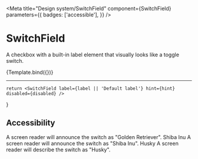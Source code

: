 
<Meta
    title="Design system/SwitchField"
    component={SwitchField}
    parameters={{
        badges: ['accessible'],
    }}
/>

# SwitchField

A checkbox with a built-in label element that visually looks like a toggle switch.

<Canvas>
    <Story
        parameters={{ docs: { source: { type: 'dynamic' } } }}
        argTypes={{
            label: {
                control: { type: 'text' },
                defaultValue: 'Show unread badge',
            },
            hint: {
                control: { type: 'text' },
                defaultValue:
                    'Show an icon badge to indicate that there are new threads and messages.',
            },
            disabled: {
                control: { type: 'boolean' },
                defaultValue: false,
            },
        }}
        name="Playground"
    >
        {Template.bind({})}
    </Story>
</Canvas>

---

<Description of={SwitchField} />
<ArgsTable of={SwitchField} />

    return <SwitchField label={label || 'Default label'} hint={hint} disabled={disabled} />
}

## Accessibility

<Canvas>
    <Story parameters={{ docs: { source: { type: 'dynamic' } } }} name="Accessibility Attributes">
        <Stack space="medium" dividers="primary">
            <Stack space="medium">
                <SwitchField aria-label="Golden Retriever" />
                <Text tone="secondary">
                    A screen reader will announce the switch as "Golden Retriever".
                </Text>
            </Stack>
            <Stack space="medium">
                <SwitchField aria-labelledby="shibainu-text" />
                <Text id="shibainu-text">Shiba Inu</Text>
                <Text tone="secondary">
                    A screen reader will announce the switch as "Shiba Inu".
                </Text>
            </Stack>
            <Stack space="medium">
                <SwitchField aria-describedby="husky-text" />
                <Text id="husky-text">Husky</Text>
                <Text tone="secondary">A screen reader will describe the switch as "Husky".</Text>
            </Stack>
        </Stack>
    </Story>
</Canvas>
